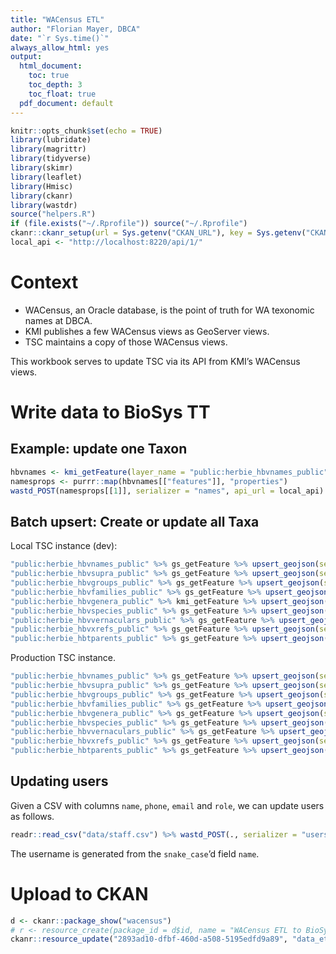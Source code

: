 ```yaml
---
title: "WACensus ETL"
author: "Florian Mayer, DBCA"
date: "`r Sys.time()`"
always_allow_html: yes
output:
  html_document:
    toc: true
    toc_depth: 3
    toc_float: true
  pdf_document: default
---
```


```r
knitr::opts_chunk$set(echo = TRUE)
library(lubridate)
library(magrittr)
library(tidyverse)
library(skimr)
library(leaflet)
library(Hmisc)
library(ckanr)
library(wastdr)
source("helpers.R")
if (file.exists("~/.Rprofile")) source("~/.Rprofile")
ckanr::ckanr_setup(url = Sys.getenv("CKAN_URL"), key = Sys.getenv("CKAN_API_KEY"))
local_api <- "http://localhost:8220/api/1/"
```

# Context

* WACensus, an Oracle database, is the point of truth for WA texonomic names at DBCA.
* KMI publishes a few WACensus views as GeoServer views.
* TSC maintains a copy of those WACensus views.

This workbook serves to update TSC via its API from KMI's WACensus views.

# Write data to BioSys TT

## Example: update one Taxon

```r
hbvnames <- kmi_getFeature(layer_name = "public:herbie_hbvnames_public")
namesprops <- purrr::map(hbvnames[["features"]], "properties")
wastd_POST(namesprops[[1]], serializer = "names", api_url = local_api)
```

## Batch upsert: Create or update all Taxa
Local TSC instance (dev):

```r
"public:herbie_hbvnames_public" %>% gs_getFeature %>% upsert_geojson(serializer = "names", verbose = T, api_url = local_api)
"public:herbie_hbvsupra_public" %>% gs_getFeature %>% upsert_geojson(serializer = "supra", verbose = T, api_url = local_api)
"public:herbie_hbvgroups_public" %>% gs_getFeature %>% upsert_geojson(serializer = "groups", verbose = T, api_url = local_api)
"public:herbie_hbvfamilies_public" %>% gs_getFeature %>% upsert_geojson(serializer = "families", verbose = T, api_url = local_api)
"public:herbie_hbvgenera_public" %>% kmi_getFeature %>% upsert_geojson(serializer = "genera", verbose = T, api_url = local_api)
"public:herbie_hbvspecies_public" %>% gs_getFeature %>% upsert_geojson(serializer = "species", verbose = T, api_url = local_api)
"public:herbie_hbvvernaculars_public" %>% gs_getFeature %>% upsert_geojson(serializer = "vernaculars", verbose = T, api_url = local_api)
"public:herbie_hbvxrefs_public" %>% gs_getFeature %>% upsert_geojson(serializer = "xrefs", verbose = T, api_url = local_api)
"public:herbie_hbtparents_public" %>% gs_getFeature %>% upsert_geojson(serializer = "parents", verbose = T, api_url = local_api)
```

Production TSC instance.

```r
"public:herbie_hbvnames_public" %>% gs_getFeature %>% upsert_geojson(serializer = "names")
"public:herbie_hbvsupra_public" %>% gs_getFeature %>% upsert_geojson(serializer = "supra")
"public:herbie_hbvgroups_public" %>% gs_getFeature %>% upsert_geojson(serializer = "groups")
"public:herbie_hbvfamilies_public" %>% gs_getFeature %>% upsert_geojson(serializer = "families")
"public:herbie_hbvgenera_public" %>% gs_getFeature %>% upsert_geojson(serializer = "genera")
"public:herbie_hbvspecies_public" %>% gs_getFeature %>% upsert_geojson(serializer = "species")
"public:herbie_hbvvernaculars_public" %>% gs_getFeature %>% upsert_geojson(serializer = "vernaculars")
"public:herbie_hbvxrefs_public" %>% gs_getFeature %>% upsert_geojson(serializer = "xrefs")
"public:herbie_hbtparents_public" %>% gs_getFeature %>% upsert_geojson(serializer = "parents")
```


## Updating users
Given a CSV with columns `name`, `phone`, `email` and `role`, we can update users as follows.

```r
readr::read_csv("data/staff.csv") %>% wastd_POST(., serializer = "users", verbose = TRUE)
```

The username is generated from the `snake_case`'d field `name`.

# Upload to CKAN

```r
d <- ckanr::package_show("wacensus")
# r <- resource_create(package_id = d$id, name = "WACensus ETL to BioSysTT", format = "HTML", upload = "data_etl_wacensus.html")
ckanr::resource_update("2893ad10-dfbf-460d-a508-5195edfd9a89", "data_etl_wacensus.html")
```
